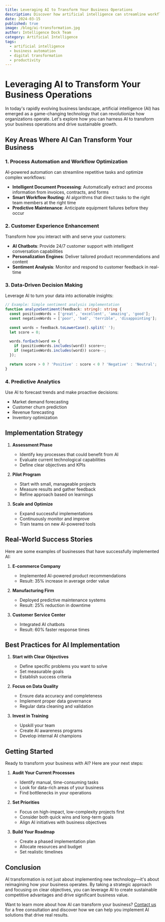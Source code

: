```yaml
---
title: Leveraging AI to Transform Your Business Operations
description: Discover how artificial intelligence can streamline workflows and boost productivity in modern businesses
date: 2024-03-15
published: true
image: /blog/ai-transformation.jpg
author: Intelligence Dock Team
category: Artificial Intelligence
tags:
  - artificial intelligence
  - business automation
  - digital transformation
  - productivity
---
```


# Leveraging AI to Transform Your Business Operations

In today's rapidly evolving business landscape, artificial intelligence (AI) has emerged as a game-changing technology that can revolutionize how organizations operate. Let's explore how you can harness AI to transform your business operations and drive sustainable growth.

## Key Areas Where AI Can Transform Your Business

### 1. Process Automation and Workflow Optimization

AI-powered automation can streamline repetitive tasks and optimize complex workflows:

- **Intelligent Document Processing**: Automatically extract and process information from invoices, contracts, and forms
- **Smart Workflow Routing**: AI algorithms that direct tasks to the right team members at the right time
- **Predictive Maintenance**: Anticipate equipment failures before they occur

### 2. Customer Experience Enhancement

Transform how you interact with and serve your customers:

- **AI Chatbots**: Provide 24/7 customer support with intelligent conversation capabilities
- **Personalization Engines**: Deliver tailored product recommendations and content
- **Sentiment Analysis**: Monitor and respond to customer feedback in real-time

### 3. Data-Driven Decision Making

Leverage AI to turn your data into actionable insights:

```typescript
// Example: Simple sentiment analysis implementation
function analyzeSentiment(feedback: string): string {
  const positiveWords = ['great', 'excellent', 'amazing', 'good'];
  const negativeWords = ['poor', 'bad', 'terrible', 'disappointing'];
  
  const words = feedback.toLowerCase().split(' ');
  let score = 0;
  
  words.forEach(word => {
    if (positiveWords.includes(word)) score++;
    if (negativeWords.includes(word)) score--;
  });
  
  return score > 0 ? 'Positive' : score < 0 ? 'Negative' : 'Neutral';
}
```

### 4. Predictive Analytics

Use AI to forecast trends and make proactive decisions:

- Market demand forecasting
- Customer churn prediction
- Revenue forecasting
- Inventory optimization

## Implementation Strategy

1. **Assessment Phase**
   - Identify key processes that could benefit from AI
   - Evaluate current technological capabilities
   - Define clear objectives and KPIs

2. **Pilot Program**
   - Start with small, manageable projects
   - Measure results and gather feedback
   - Refine approach based on learnings

3. **Scale and Optimize**
   - Expand successful implementations
   - Continuously monitor and improve
   - Train teams on new AI-powered tools

## Real-World Success Stories

Here are some examples of businesses that have successfully implemented AI:

1. **E-commerce Company**
   - Implemented AI-powered product recommendations
   - Result: 35% increase in average order value

2. **Manufacturing Firm**
   - Deployed predictive maintenance systems
   - Result: 25% reduction in downtime

3. **Customer Service Center**
   - Integrated AI chatbots
   - Result: 60% faster response times

## Best Practices for AI Implementation

1. **Start with Clear Objectives**
   - Define specific problems you want to solve
   - Set measurable goals
   - Establish success criteria

2. **Focus on Data Quality**
   - Ensure data accuracy and completeness
   - Implement proper data governance
   - Regular data cleaning and validation

3. **Invest in Training**
   - Upskill your team
   - Create AI awareness programs
   - Develop internal AI champions

## Getting Started

Ready to transform your business with AI? Here are your next steps:

1. **Audit Your Current Processes**
   - Identify manual, time-consuming tasks
   - Look for data-rich areas of your business
   - Find bottlenecks in your operations

2. **Set Priorities**
   - Focus on high-impact, low-complexity projects first
   - Consider both quick wins and long-term goals
   - Align AI initiatives with business objectives

3. **Build Your Roadmap**
   - Create a phased implementation plan
   - Allocate resources and budget
   - Set realistic timelines

## Conclusion

AI transformation is not just about implementing new technology—it's about reimagining how your business operates. By taking a strategic approach and focusing on clear objectives, you can leverage AI to create sustainable competitive advantages and drive significant business value.

Want to learn more about how AI can transform your business? [Contact us](/contact) for a free consultation and discover how we can help you implement AI solutions that drive real results. 